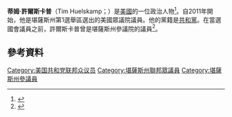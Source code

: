 {{Infobox officeholder
|name          = Tim Huelskamp
|image         = Tim Huelskamp.jpg
|imagesize     =
|caption       =
|state         =[[堪薩斯州|堪薩斯州]]
|district      =[[Kansas's_1st_congressional_district|1st]]
|term_start    =2011年1月3日
|term_end      =
|preceded      =[[Jerry_Moran|Jerry Moran]]
|state_senate2 = Kansas
|state2        = Kansas
|district2     = 38th
|term_start2   = 1997年1月3日
|term_end2     = 2011年1月5日
|preceded2     = Marian Reynolds
|succeeded2    = [[Garrett_Love|Garrett Love]] (appointed)
|party        = [[共和黨_(美國)|共和黨]]
|birth_date   = {{Birth date and age|1968|11|11|}}
|birth_place  = [[Fowler,_Kansas|Fowler, Kansas]]
|birthname    = Timothy Alan Huelskamp
| alma_mater = {{unbulleted list |{{longitem|style=line-height:1.15em|[[American_University|American University]] {{small|([[PhD|PhD]])}}}} |[[College_of_Santa_Fe|College of Santa Fe]] (now [[Santa_Fe_University_of_Art_and_Design|Santa Fe University of Art and Design]]) {{small|([[Bachelor_of_Arts|BA]])}}}}
|residence    = [[Fowler,_Kansas|Fowler, Kansas]]
|occupation   =
|profession   =
|spouse       = Angela Huelskamp
|children     = four
|religion     = [[羅馬天主教|羅馬天主教]]
|website      = [http://huelskamp.house.gov/ huelskamp.house.gov]
}}

'''蒂姆·許爾斯卡普'''（Tim Huelskamp；{{bd|1968年|11月11日}}）是[[美國|美國]]的一位政治人物<ref>{{cite web|url=http://www.legistorm.com/memberbio/2756/Rep_Tim_Huelskamp_KS.html |title=Representative Timothy Alan Huelskamp (Tim) (R-Kansas, 1st) |publisher=LegiStorm |date= |accessdate=2012-06-28}}</ref>。自2011年開始，他是堪薩斯州第1選舉區選出的美國眾議院議員。他的黨籍是[[共和黨_(美國)|共和黨]]。在當選國會議員之前，許爾斯卡普曾是堪薩斯州參議院的議員<ref name=KSA01>{{cite news |url=http://www.ksallink.com/?cmd=displaystory&story_id=7413&format=html |title=Endorsements Start in Kansas Congressional Race |date=February 1, 2009 |agency=Associated Press |accessdate=February 28, 2009}}</ref>。
== 參考資料 ==
{{reflist}}
{{US-poli-bio-stub}}
{{normdaten}}
{{DEFAULTSORT:huelskamp}}
[[Category:美国共和党联邦众议员|Category:美国共和党联邦众议员]]
[[Category:堪薩斯州聯邦眾議員|Category:堪薩斯州聯邦眾議員]]
[[Category:堪薩斯州參議員|Category:堪薩斯州參議員]]
